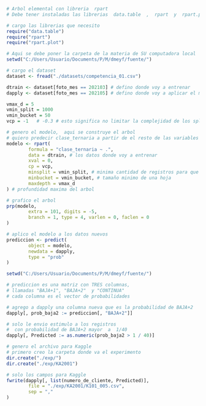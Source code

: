 ```r
# Arbol elemental con libreria  rpart
# Debe tener instaladas las librerias  data.table  ,  rpart  y  rpart.plot

# cargo las librerias que necesito
require("data.table")
require("rpart")
require("rpart.plot")
```

```r
# Aqui se debe poner la carpeta de la materia de SU computadora local
setwd("C:/Users/Usuario/Documents/P/M/dmeyf/fuente/")

# cargo el dataset
dataset <- fread("./datasets/competencia_01.csv")

dtrain <- dataset[foto_mes == 202103] # defino donde voy a entrenar
dapply <- dataset[foto_mes == 202105] # defino donde voy a aplicar el modelo
```

```r
vmax_d = 5
vmin_split = 1000
vmin_bucket = 50
vcp = -1   # -0.3 # esto significa no limitar la complejidad de los splits

# genero el modelo,  aqui se construye el arbol
# quiero predecir clase_ternaria a partir de el resto de las variables
modelo <- rpart(
        formula = "clase_ternaria ~ .",
        data = dtrain, # los datos donde voy a entrenar
        xval = 0,
        cp = vcp, 
        minsplit = vmin_split, # minima cantidad de registros para que se haga el split
        minbucket = vmin_bucket, # tamaño minimo de una hoja
        maxdepth = vmax_d
) # profundidad maxima del arbol
```

```r
# grafico el arbol
prp(modelo,
        extra = 101, digits = -5,
        branch = 1, type = 4, varlen = 0, faclen = 0
)
```

```r
# aplico el modelo a los datos nuevos
prediccion <- predict(
        object = modelo,
        newdata = dapply,
        type = "prob"
)
```

```r
setwd("C:/Users/Usuario/Documents/P/M/dmeyf/fuente/")

# prediccion es una matriz con TRES columnas,
# llamadas "BAJA+1", "BAJA+2"  y "CONTINUA"
# cada columna es el vector de probabilidades

# agrego a dapply una columna nueva que es la probabilidad de BAJA+2
dapply[, prob_baja2 := prediccion[, "BAJA+2"]]

# solo le envio estimulo a los registros
#  con probabilidad de BAJA+2 mayor  a  1/40
dapply[, Predicted := as.numeric(prob_baja2 > 1 / 40)]

# genero el archivo para Kaggle
# primero creo la carpeta donde va el experimento
dir.create("./exp/")
dir.create("./exp/KA2001")

# solo los campos para Kaggle
fwrite(dapply[, list(numero_de_cliente, Predicted)],
        file = "./exp/KA2001/K101_005.csv",
        sep = ","
)
```
